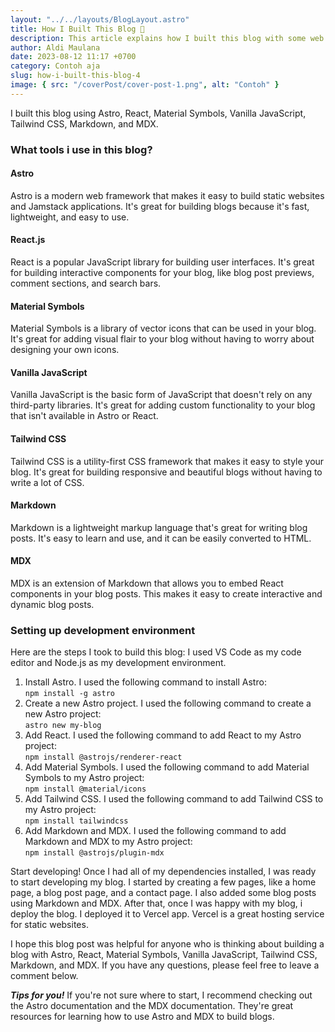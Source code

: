 ---
layout: "../../layouts/BlogLayout.astro"
title: How I Built This Blog 📝
description: This article explains how I built this blog with some web development tools
author: Aldi Maulana
date: 2023-08-12 11:17 +0700
category: Contoh aja
slug: how-i-built-this-blog-4
image: { src: "/coverPost/cover-post-1.png", alt: "Contoh" }
---

I built this blog using Astro, React, Material Symbols, Vanilla JavaScript, Tailwind CSS, Markdown, and MDX.

### What tools i use in this blog?

#### Astro
Astro is a modern web framework that makes it easy to build static websites and Jamstack applications. It's great for building blogs because it's fast, lightweight, and easy to use.

#### React.js
React is a popular JavaScript library for building user interfaces. It's great for building interactive components for your blog, like blog post previews, comment sections, and search bars.

#### Material Symbols
Material Symbols is a library of vector icons that can be used in your blog. It's great for adding visual flair to your blog without having to worry about designing your own icons.

#### Vanilla JavaScript
Vanilla JavaScript is the basic form of JavaScript that doesn't rely on any third-party libraries. It's great for adding custom functionality to your blog that isn't available in Astro or React.

#### Tailwind CSS
Tailwind CSS is a utility-first CSS framework that makes it easy to style your blog. It's great for building responsive and beautiful blogs without having to write a lot of CSS.

#### Markdown
Markdown is a lightweight markup language that's great for writing blog posts. It's easy to learn and use, and it can be easily converted to HTML.

#### MDX
MDX is an extension of Markdown that allows you to embed React components in your blog posts. This makes it easy to create interactive and dynamic blog posts.

### Setting up development environment

Here are the steps I took to build this blog:
I used VS Code as my code editor and Node.js as my development environment.

1. Install Astro. I used the following command to install Astro:<br/>```npm install -g astro```
2. Create a new Astro project. I used the following command to create a new Astro project:<br/>```astro new my-blog```
3. Add React. I used the following command to add React to my Astro project:
<br/>```npm install @astrojs/renderer-react```
4. Add Material Symbols. I used the following command to add Material Symbols to my Astro project:<br/>```npm install @material/icons```
5. Add Tailwind CSS. I used the following command to add Tailwind CSS to my Astro project:<br/>```npm install tailwindcss```
6. Add Markdown and MDX. I used the following command to add Markdown and MDX to my Astro project:<br/>```npm install @astrojs/plugin-mdx```

Start developing! Once I had all of my dependencies installed, I was ready to start developing my blog. I started by creating a few pages, like a home page, a blog post page, and a contact page. I also added some blog posts using Markdown and MDX. After that, once I was happy with my blog, i deploy the blog. I deployed it to Vercel app. Vercel is a great hosting service for static websites.

I hope this blog post was helpful for anyone who is thinking about building a blog with Astro, React, Material Symbols, Vanilla JavaScript, Tailwind CSS, Markdown, and MDX. If you have any questions, please feel free to leave a comment below.

***Tips for you!*** If you're not sure where to start, I recommend checking out the Astro documentation and the MDX documentation. They're great resources for learning how to use Astro and MDX to build blogs.